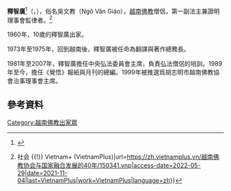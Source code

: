 '''釋智廣'''<ref>{{Cite web|title=释智广 博鳌亚洲论坛|url=https://www.boaoforum.org/ljnh/cn/2017nhyjjb/30539.htm|access-date=2022-05-29|work=www.boaoforum.org}}</ref>（{{Vie|v=Thích Trí Quảng}}，{{Bd|1938年|1月15日}}），俗名吳文教（<span lang="vi" dir="ltr">Ngô Văn Giáo</span>），[[越南佛教|越南佛教]]僧侶，{{Link-vi|越南佛教協會|Giáo hội Phật giáo Việt Nam}}第一副法主兼證明理事會監律者。<ref>{{Cite web|title=越南佛教协会：与国家融合发展的40年 {{!}} 社会 {{!}} Vietnam+ (VietnamPlus)|url=https://zh.vietnamplus.vn/越南佛教协会与国家融合发展的40年/150341.vnp|access-date=2022-05-29|date=2021-11-04|last=VietnamPlus|work=VietnamPlus|language=zh}}</ref>

1960年，10歲的釋智廣出家。

1973年至1975年，回到越南後，釋智廣被{{Link-vi|越南佛教聯合會|Giáo hội Phật giáo Việt Nam Thống nhất}}任命為翻譯與著作總務長。

1981年至2007年，釋智廣擔任{{Link-vi|越南佛教協會|Giáo hội Phật giáo Việt Nam}}中央弘法委員會主席，負責弘法僧侶的培訓。1989年至今，擔任《覺悟》報紙與月刊的總編。1999年被推選爲胡志明市越南佛教協會治事理事會主席。

== 參考資料 ==
<references />
[[Category:越南佛教出家眾|Category:越南佛教出家眾]]